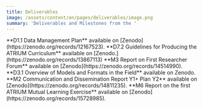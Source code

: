 ```yaml
---
title: Deliverables
image: /assets/content/en/pages/deliverables/image.png
summary: 'Deliverables and Milestones from the '
---
```

<Thumbnail src="/assets/content/en/pages/deliverables/screenshot-2025-01-15-at-09.53.55.png">
  **D1.1 Data Management Plan** available on [Zenodo](https://zenodo.org/records/12167523).
</Thumbnail>

<Thumbnail src="/assets/content/en/pages/deliverables/d7.2-curriculum.png">
  **D7.2 Guidelines for Producing the ATRIUM Curriculum** available on [Zenodo.](https://zenodo.org/records/13867113)
</Thumbnail>

<Thumbnail src="/assets/content/en/pages/deliverables/screenshot-2025-01-15-at-09.51.11.png">
  **M3 Report on First Researcher Forum** available on [Zenodo](https://zenodo.org/records/14514990).
</Thumbnail>

<Thumbnail src="/assets/content/en/pages/deliverables/screenshot-2025-01-15-at-09.50.00.png">
  **D3.1 Overview of Models and Formats in the Field** available on <Link link={{"discriminant":"external","value":"https://zenodo.org/records/14575783"}}>Zenodo</Link>.
</Thumbnail>

<Thumbnail src="/assets/content/en/pages/deliverables/screenshot-2025-02-05-at-16.46.20.png">
  **M2 Communication and Dissemination Report Y1+ Plan Y2** available on [Zenodo](https://zenodo.org/records/14811235).&#x20;
</Thumbnail>

<Thumbnail src="/assets/content/en/pages/deliverables/screenshot-2025-06-24-at-13.37.38.png">
  **M6 Report on the first ATRIUM Mutual Learning Exercise** available on [Zenodo](https://zenodo.org/records/15728985).&#x20;
</Thumbnail>
